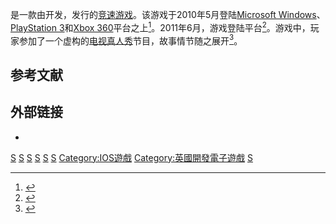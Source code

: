 {{Otheruses|subject=迪斯尼互动工作室发行的竞速游戏|other=同名或類似名的其它條目描述|爭分奪秒}}
{{NoteTA
|T=zh-tw:瞬間爆發;
|G1=Games
|1=zh-cn:争分夺秒; zh-tw:瞬間爆發;
}}
{{Infobox VG
| title =争分夺秒
| image = File:Split_Second_Cover.jpg
| caption =《争分夺秒》的游戏封面
| japanese =
| english =Split/Second
| original =
| official =
| common = 争分夺秒：极速
| genre = [[竞速游戏|竞速]]
| platform =[[Microsoft_Windows|Microsoft Windows]]<br />[[PlayStation_3|PlayStation 3]]<br />[[Xbox_360|Xbox 360]]<br />[[PlayStation_Portable|PlayStation Portable]]<br />[[iOS|iOS]]<br />[[Java_ME|Java ME]]<br />[[雲端運算|云]]（{{link-en|OnLive|OnLive}}）
| developer ={{link-en|黑岩工作室|Black Rock Studio}}<br />Sumo Digital<small>（PSP）</small>
| publisher ={{link-en|迪斯尼互动工作室|Disney Interactive Studios}}
| distributor =
| series =
| engine =
| modes =[[单人电子游戏|单人]]、[[多人电子游戏|多人]]
| released ={{vgrelease|NA|2010年5月18日|EU|2010年5月21日|JP|2010年9月9日<small>（仅PS3版）</small><ref name=Release/>}}'''PlayStation Portable'''{{Vgrelease|NA|2010年11月17日|EU|2010年11月19日|JP|2011年4月28日}}
| onlinegame =
}}
{{Vgname|争分夺秒|na=Split/Second|eu=Split/Second: Velocity|cn=争分夺秒|tw=瞬间爆发}}是一款由{{link-en|黑岩工作室|Black Rock Studio}}开发，{{link-en|迪斯尼互动工作室|Disney Interactive Studios}}发行的[[竞速游戏|竞速游戏]]。该游戏于2010年5月登陆[[Microsoft_Windows|Microsoft Windows]]、[[PlayStation_3|PlayStation 3]]和[[Xbox_360|Xbox 360]]平台之上<ref name=Release>{{cite web|url=http://www.joystiq.com/2010/02/24/split-second-may-18-release-date|title=Split/Second: Velocity Release Date Announced|publisher=Joystiq|access-date=2013-10-01|archive-url=https://web.archive.org/web/20110629190922/http://www.joystiq.com/2010/02/24/split-second-may-18-release-date|archive-date=2011-06-29|dead-url=yes}}</ref>。2011年6月，游戏登陆{{link-en|OnLive|OnLive}}平台<ref name="Release for OnLive">{{cite web|url=http://onlivefans.com/news/onlive-adds-5-new-games-to-their-service-today/981/|title=Split/Second Released on OnLive|publisher=OnLiveFans|accessdate=2013-10-01|archive-date=2015-02-02|archive-url=https://web.archive.org/web/20150202174649/http://onlivefans.com/news/onlive-adds-5-new-games-to-their-service-today/981/|dead-url=no}}</ref>。游戏中，玩家参加了一个虚构的[[真人實境秀|电视真人秀]]节目，故事情节随之展开<ref>{{cite web|url=http://uk.ps3.ign.com/articles/961/961359p1.html|title=Disney Announces Split/Second|publisher=[[IGN|IGN]]|author=Ryan Geddes|date=2009-03-11|access-date=2013-10-01|archive-url=https://web.archive.org/web/20120220013205/http://uk.ps3.ign.com/articles/961/961359p1.html|archive-date=2012-02-20|dead-url=yes}}</ref>。

== 参考文献 ==
{{reflist|30em}}

== 外部链接 ==
*{{Official website|1=http://www.disney.co.uk/split-second-velocity/|format=flash}}{{en}}

[[Category:2010年电子游戏|S]]
[[Category:競速遊戲|S]]
[[Category:Windows游戏|S]]
[[Category:PlayStation_3游戏|S]]
[[Category:Xbox_360遊戲|S]]
[[Category:PlayStation_Portable游戏|S]]
[[Category:IOS遊戲|Category:IOS遊戲]]
[[Category:英國開發電子遊戲|Category:英國開發電子遊戲]]
[[Category:迪士尼電子遊戲|S]]
